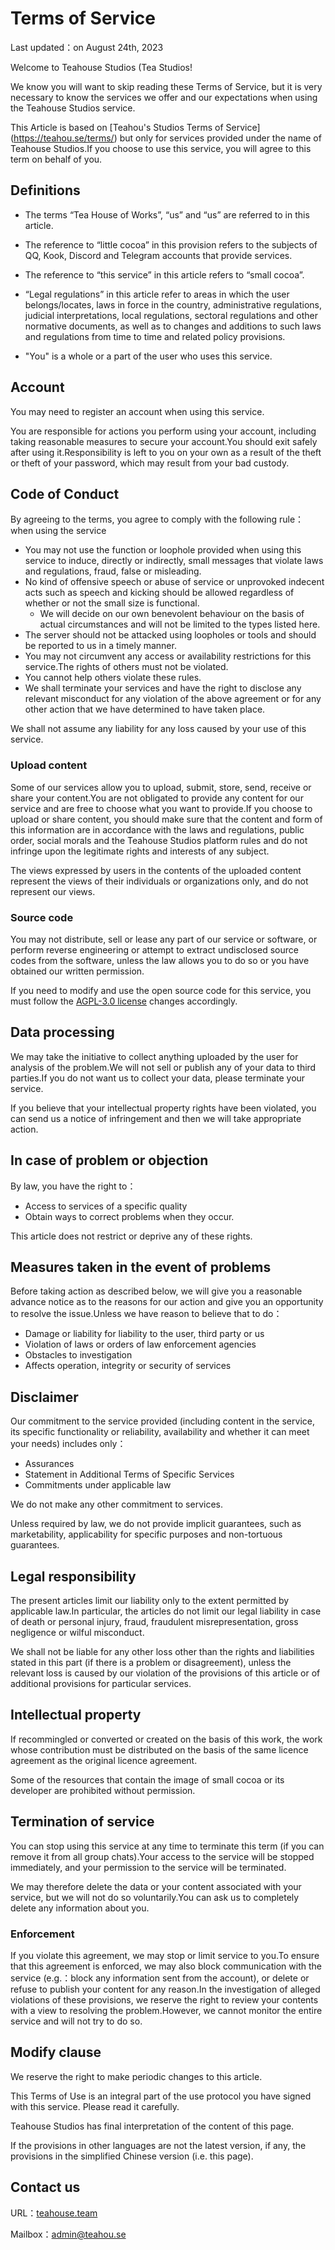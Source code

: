 # Terms of Service

Last updated：on August 24th, 2023

Welcome to Teahouse Studios (Tea Studios!

We know you will want to skip reading these Terms of Service, but it is very necessary to know the services we offer and our expectations when using the Teahouse Studios service.

This Article is based on [Teahou's Studios Terms of Service] \(https://teahou.se/terms/) but only for services provided under the name of Teahouse Studios.If you choose to use this service, you will agree to this term on behalf of you.

## Definitions

-   The terms “Tea House of Works”, “us” and “us” are referred to in this article.

-   The reference to “little cocoa” in this provision refers to the subjects of QQ, Kook, Discord and Telegram accounts that provide services.

-   The reference to “this service” in this article refers to “small cocoa”.

-   “Legal regulations” in this article refer to areas in which the user belongs/locates, laws in force in the country, administrative regulations, judicial interpretations, local regulations, sectoral regulations and other normative documents, as well as to changes and additions to such laws and regulations from time to time and related policy provisions.

-   "You" is a whole or a part of the user who uses this service.

## Account

You may need to register an account when using this service.

You are responsible for actions you perform using your account, including taking reasonable measures to secure your account.You should exit safely after using it.Responsibility is left to you on your own as a result of the theft or theft of your password, which may result from your bad custody.

## Code of Conduct

By agreeing to the terms, you agree to comply with the following rule： when using the service

-   You may not use the function or loophole provided when using this service to induce, directly or indirectly, small messages that violate laws and regulations, fraud, false or misleading.
-   No kind of offensive speech or abuse of service or unprovoked indecent acts such as speech and kicking should be allowed regardless of whether or not the small size is functional.
    -   We will decide on our own benevolent behaviour on the basis of actual circumstances and will not be limited to the types listed here.
-   The server should not be attacked using loopholes or tools and should be reported to us in a timely manner.
-   You may not circumvent any access or availability restrictions for this service.The rights of others must not be violated.
-   You cannot help others violate these rules.
-   We shall terminate your services and have the right to disclose any relevant misconduct for any violation of the above agreement or for any other action that we have determined to have taken place.

We shall not assume any liability for any loss caused by your use of this service.

### Upload content

Some of our services allow you to upload, submit, store, send, receive or share your content.You are not obligated to provide any content for our service and are free to choose what you want to provide.If you choose to upload or share content, you should make sure that the content and form of this information are in accordance with the laws and regulations, public order, social morals and the Teahouse Studios platform rules and do not infringe upon the legitimate rights and interests of any subject.

The views expressed by users in the contents of the uploaded content represent the views of their individuals or organizations only, and do not represent our views.

### Source code

You may not distribute, sell or lease any part of our service or software, or perform reverse engineering or attempt to extract undisclosed source codes from the software, unless the law allows you to do so or you have obtained our written permission.

If you need to modify and use the open source code for this service, you must follow the [AGPL-3.0 license](https://github.com/Teahouse-Studios/bot/blob/master/LICENSE) changes accordingly.

## Data processing

We may take the initiative to collect anything uploaded by the user for analysis of the problem.We will not sell or publish any of your data to third parties.If you do not want us to collect your data, please terminate your service.

If you believe that your intellectual property rights have been violated, you can send us a notice of infringement and then we will take appropriate action.

## In case of problem or objection

By law, you have the right to：

-   Access to services of a specific quality
-   Obtain ways to correct problems when they occur.

This article does not restrict or deprive any of these rights.

## Measures taken in the event of problems

Before taking action as described below, we will give you a reasonable advance notice as to the reasons for our action and give you an opportunity to resolve the issue.Unless we have reason to believe that to do：

-   Damage or liability for liability to the user, third party or us
-   Violation of laws or orders of law enforcement agencies
-   Obstacles to investigation
-   Affects operation, integrity or security of services

## Disclaimer

Our commitment to the service provided (including content in the service, its specific functionality or reliability, availability and whether it can meet your needs) includes only：

-   Assurances
-   Statement in Additional Terms of Specific Services
-   Commitments under applicable law

We do not make any other commitment to services.

Unless required by law, we do not provide implicit guarantees, such as marketability, applicability for specific purposes and non-tortuous guarantees.

## Legal responsibility

The present articles limit our liability only to the extent permitted by applicable law.In particular, the articles do not limit our legal liability in case of death or personal injury, fraud, fraudulent misrepresentation, gross negligence or wilful misconduct.

We shall not be liable for any other loss other than the rights and liabilities stated in this part (if there is a problem or disagreement), unless the relevant loss is caused by our violation of the provisions of this article or of additional provisions for particular services.

## Intellectual property

If recommingled or converted or created on the basis of this work, the work whose contribution must be distributed on the basis of the same licence agreement as the original licence agreement.

Some of the resources that contain the image of small cocoa or its developer are prohibited without permission.

## Termination of service

You can stop using this service at any time to terminate this term (if you can remove it from all group chats).Your access to the service will be stopped immediately, and your permission to the service will be terminated.

We may therefore delete the data or your content associated with your service, but we will not do so voluntarily.You can ask us to completely delete any information about you.

### Enforcement

If you violate this agreement, we may stop or limit service to you.To ensure that this agreement is enforced, we may also block communication with the service (e.g.：block any information sent from the account), or delete or refuse to publish your content for any reason.In the investigation of alleged violations of these provisions, we reserve the right to review your contents with a view to resolving the problem.However, we cannot monitor the entire service and will not try to do so.

## Modify clause

We reserve the right to make periodic changes to this article.

This Terms of Use is an integral part of the use protocol you have signed with this service. Please read it carefully.

Teahouse Studios has final interpretation of the content of this page.

If the provisions in other languages are not the latest version, if any, the provisions in the simplified Chinese version (i.e. this page).

## Contact us

URL：[teahouse.team](https://teahouse.team/)

Mailbox：[admin@teahou.se](mailto:admin@teahou.se)
